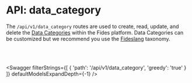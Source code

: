 

# API: data_category

The `/api/v1/data_category` routes are used to create, read, update, and delete the [Data Categories](/tutorials/data-mapping-glossary#data-category) within the Fides platform. Data Categories can be customized but we recommend you use the [Fideslang](https://ethyca.github.io/fideslang/explorer/) taxonomy.

<br></br>

<Swagger 
    filterStrings={[
        {
            'path': '/api/v1/data_category',
            'greedy': 'true'
        }
    ]} 
    defaultModelsExpandDepth={-1}
/>
